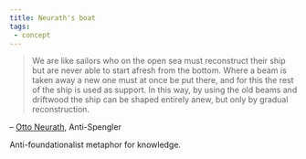 ```yaml
---
title: Neurath's boat
tags:
 - concept
---
```

 
> We are like sailors who on the open sea must reconstruct their ship but are never able to start afresh from the bottom. Where a beam is taken away a new one must at once be put there, and for this the rest of the ship is used as support. In this way, by using the old beams and driftwood the ship can be shaped entirely anew, but only by gradual reconstruction.

-- [Otto Neurath](/docs/phil/Otto Neurath.html), Anti-Spengler

Anti-foundationalist metaphor for knowledge.